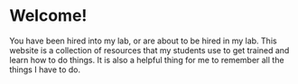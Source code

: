 # Welcome! {.unnumbered}

You have been hired into my lab, or are about to be hired in my lab.
This website is a collection of resources that my students use to get trained and learn how to do things.
It is also a helpful thing for me to remember all the things I have to do.
